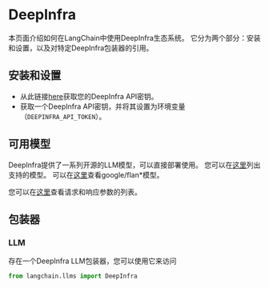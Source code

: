 # DeepInfra

本页面介绍如何在LangChain中使用DeepInfra生态系统。
它分为两个部分：安装和设置，以及对特定DeepInfra包装器的引用。

## 安装和设置
- 从此链接[here](https://deepinfra.com/)获取您的DeepInfra API密钥。
- 获取一个DeepInfra API密钥，并将其设置为环境变量（`DEEPINFRA_API_TOKEN`）。

## 可用模型

DeepInfra提供了一系列开源的LLM模型，可以直接部署使用。
您可以在[这里](https://deepinfra.com/models?type=text-generation)列出支持的模型。
可以在[这里](https://deepinfra.com/models?type=text2text-generation)查看google/flan\*模型。

您可以在[这里](https://deepinfra.com/databricks/dolly-v2-12b#API)查看请求和响应参数的列表。

## 包装器

### LLM

存在一个DeepInfra LLM包装器，您可以使用它来访问
```python
from langchain.llms import DeepInfra
```
